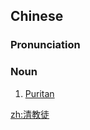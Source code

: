 ==Chinese==
{{zh-forms|type=12}}

===Pronunciation===
{{zh-pron
|m=qīngjiàotú
|c=cing1 gaau3 tou4
|cat=n
}}

===Noun===
{{zh-noun}}

# {{lb|zh|literally|and|figuratively}} [[Puritan]]

[[zh:清教徒]]
